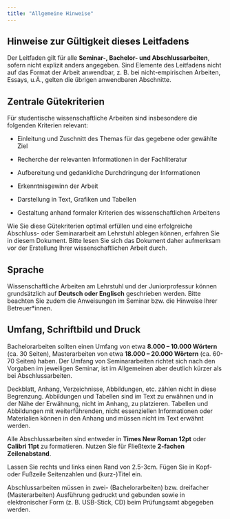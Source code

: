 ```yaml
---
title: "Allgemeine Hinweise"
---
```


## Hinweise zur Gültigkeit dieses Leitfadens

Der Leitfaden gilt für alle **Seminar-, Bachelor- und Abschlussarbeiten**, sofern nicht explizit anders angegeben. Sind Elemente des Leitfadens nicht auf das Format der Arbeit anwendbar, z. B. bei nicht-empirischen Arbeiten, Essays, u.Ä., gelten die übrigen anwendbaren Abschnitte.


## Zentrale Gütekriterien

Für studentische wissenschaftliche Arbeiten sind insbesondere die folgenden Kriterien relevant:

-   Einleitung und Zuschnitt des Themas für das gegebene oder gewählte Ziel

-   Recherche der relevanten Informationen in der Fachliteratur

-   Aufbereitung und gedankliche Durchdringung der Informationen

-   Erkenntnisgewinn der Arbeit

-   Darstellung in Text, Grafiken und Tabellen

-   Gestaltung anhand formaler Kriterien des wissenschaftlichen Arbeitens

Wie Sie diese Gütekriterien optimal erfüllen und eine erfolgreiche Abschluss- oder Seminararbeit am Lehrstuhl ablegen können, erfahren Sie in diesem Dokument. Bitte lesen Sie sich das Dokument daher aufmerksam vor der Erstellung Ihrer wissenschaftlichen Arbeit durch.

## Sprache

Wissenschaftliche Arbeiten am Lehrstuhl und der Juniorprofessur können grundsätzlich auf **Deutsch oder Englisch** geschrieben werden. Bitte beachten Sie zudem die Anweisungen im Seminar bzw. die Hinweise Ihrer Betreuer\*innen.

## Umfang, Schriftbild und Druck

Bachelorarbeiten sollten einen Umfang von etwa **8.000 -- 10.000 Wörtern** (ca. 30 Seiten), Masterarbeiten von etwa **18.000 -- 20.000 Wörtern** (ca. 60-70 Seiten) haben. Der Umfang von Seminararbeiten richtet sich nach den Vorgaben im jeweiligen Seminar, ist im Allgemeinen aber deutlich kürzer als bei Abschlussarbeiten. 

Deckblatt, Anhang, Verzeichnisse, Abbildungen, etc. zählen nicht in diese Begrenzung. Abbildungen und Tabellen sind im Text zu erwähnen und in der Nähe der Erwähnung, nicht im Anhang, zu platzieren. Tabellen und Abbildungen mit weiterführenden, nicht essenziellen Informationen oder Materialien können in den Anhang und müssen nicht im Text erwähnt werden.

Alle Abschlussarbeiten sind entweder in **Times New Roman 12pt** oder **Calibri 11pt** zu formatieren. Nutzen Sie für Fließtexte **2-fachen Zeilenabstand**.

Lassen Sie rechts und links einen Rand von 2.5-3cm. Fügen Sie in Kopf- oder Fußzeile Seitenzahlen und (kurz-)Titel ein.

Abschlussarbeiten müssen in zwei- (Bachelorarbeiten) bzw. dreifacher (Masterarbeiten) Ausführung gedruckt und gebunden sowie in elektronischer Form (z. B. USB-Stick, CD) beim Prüfungsamt abgegeben werden.
